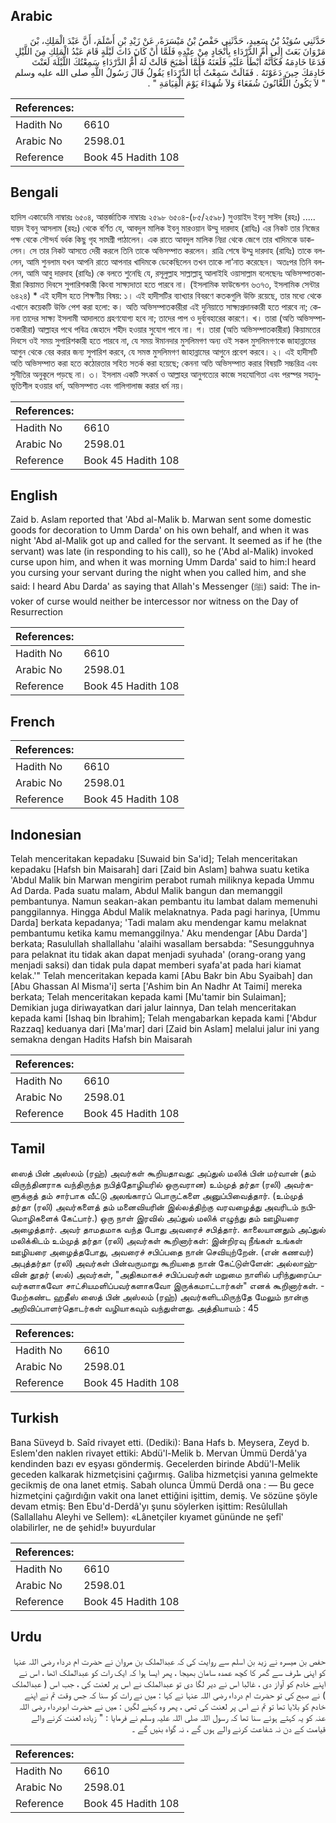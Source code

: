 ## Arabic


<div dir="rtl" lang="ar" style={{fontSize:'larger',backgroundColor:'#f8f9fa',padding:20}}>
حَدَّثَنِي سُوَيْدُ بْنُ سَعِيدٍ، حَدَّثَنِي حَفْصُ بْنُ مَيْسَرَةَ، عَنْ زَيْدِ بْنِ أَسْلَمَ، أَنَّ عَبْدَ الْمَلِكِ، بْنَ مَرْوَانَ بَعَثَ إِلَى أُمِّ الدَّرْدَاءِ بِأَنْجَادٍ مِنْ عِنْدِهِ فَلَمَّا أَنْ كَانَ ذَاتَ لَيْلَةٍ قَامَ عَبْدُ الْمَلِكِ مِنَ اللَّيْلِ فَدَعَا خَادِمَهُ فَكَأَنَّهُ أَبْطَأَ عَلَيْهِ فَلَعَنَهُ فَلَمَّا أَصْبَحَ قَالَتْ لَهُ أُمُّ الدَّرْدَاءِ سَمِعْتُكَ اللَّيْلَةَ لَعَنْتَ خَادِمَكَ حِينَ دَعَوْتَهُ ‏.‏ فَقَالَتْ سَمِعْتُ أَبَا الدَّرْدَاءِ يَقُولُ قَالَ رَسُولُ اللَّهِ صلى الله عليه وسلم ‏ "‏ لاَ يَكُونُ اللَّعَّانُونَ شُفَعَاءَ وَلاَ شُهَدَاءَ يَوْمَ الْقِيَامَةِ ‏"‏ ‏.‏
</div>
<div style={{backgroundColor:'#f8f9fa',padding:20, marginBottom: 10}}><table> <thead> <tr> <th>References:</th> <th></th> </tr> </thead> <tbody><tr><td>Hadith No</td><td>6610</td></tr><tr><td>Arabic No</td><td>2598.01</td></tr><tr><td>Reference</td><td>Book 45 Hadith 108</td></tr></tbody></table></div>

## Bengali


<div dir="ltr" lang="bn" style={{fontSize:'larger',backgroundColor:'#f8f9fa',padding:20}}>
হাদিস একাডেমি নাম্বারঃ ৬৫০৪, আন্তর্জাতিক নাম্বারঃ ২৫৯৮ ৬৫০৪-(৮৫/২৫৯৮) সুওয়াইদ ইবনু সাঈদ (রহঃ) ..... যায়দ ইবনু আসলাম (রহঃ) থেকে বর্ণিত যে, আবদুল মালিক ইবনু মারওয়ান উম্মু দারদাহ (রাযিঃ) এর নিকট তার নিজের পক্ষ থেকে সৌন্দর্য বর্ধক কিছু গৃহ সামগ্ৰী পাঠালেন। এক রাতে আবদুল মালিক নিদ্রা থেকে জেগে তার খাদিমকে ডাকলেন। সে তার নিকট আসতে দেরী করলে তিনি তাকে অভিসম্পাত করলেন। রাত্রি শেষে উম্মু দারদাহ (রাযিঃ) তাকে বললেন, আমি শুনলাম যখন আপনি রাতে আপনার খাদিমকে ডেকেছিলেন তখন তাকে লা’নাত করেছেন। অতঃপর তিনি বললেন, আমি আবু দারদাহ (রাযিঃ) কে বলতে শুনেছি যে, রসূলুল্লাহ সাল্লাল্লাহু আলাইহি ওয়াসাল্লাম বলেছেনঃ অভিসম্পাতকারীরা কিয়ামত দিবসে সুপারিশকারী কিংবা সাক্ষ্যদাতা হতে পারবে না। (ইসলামিক ফাউন্ডেশন ৬৩৭৩, ইসলামিক সেন্টার ৬৪২৪) * এই হাদীস হতে শিক্ষণীয় বিষয়: ১। এই হাদীসটির ব্যাখ্যার বিবরণে কতকগুলি উক্তি রয়েছে, তার মধ্যে থেকে এখানে কয়েকটি উক্তি পেশ করা হলো: ক। অতি অভিসম্পাতকারীরা এই দুনিয়াতে সাক্ষ্যপ্রদানকারী হতে পারবে না; কেননা তাদের সাক্ষ্য ইসলামী আদালতে গ্রহণযোগ্য হবে না; তাদের পাপ ও দুর্ব্যবহারের কারণে। খ। তারা (অতি অভিসম্পাতকারীরা) আল্লাহর পথে পবিত্র জেহাদে শহীদ হওয়ার সুযোগ পাবে না। গ। তারা (অতি অভিসম্পাতকারীরা) কিয়ামতের দিবসে ওই সময় সুপারিশকারী হতে পারবে না, যে সময় ঈমানদার মুসলিমগণ অন্য ওই সকল মুসলিমগণকে জাহান্নামের আগুন থেকে বের করার জন্য সুপারিশ করবে, যে সমস্ত মুসলিমগণ জাহান্নামের আগুনে প্রবেশ করবে। ২। এই হাদীসটি অতি অভিসম্পাত করা হতে কঠোরতার সহিত সতর্ক করা হয়েছে; কেননা অতি অভিসম্পাত করার বিষয়টি সচ্চরিত্র এবং সুনীতির অনুকূলে পড়ছে না। ৩। ইসলাম একটি সৎকর্ম ও আল্লাহর আনুগত্যের কাজে সহযোগিতা এবং পরস্পর সহানুভূতিশীল হওয়ার ধর্ম, অভিসম্পাত এবং গালিগালাজ করার ধর্ম নয়।
</div>
<div style={{backgroundColor:'#f8f9fa',padding:20, marginBottom: 10}}><table> <thead> <tr> <th>References:</th> <th></th> </tr> </thead> <tbody><tr><td>Hadith No</td><td>6610</td></tr><tr><td>Arabic No</td><td>2598.01</td></tr><tr><td>Reference</td><td>Book 45 Hadith 108</td></tr></tbody></table></div>

## English


<div dir="ltr" lang="en" style={{fontSize:'larger',backgroundColor:'#f8f9fa',padding:20}}>
Zaid b. Aslam reported that 'Abd al-Malik b. Marwan sent some domestic goods for decoration to Umm Darda' on his own behalf, and when it was night 'Abd al-Malik got up and called for the servant. It seemed as if he (the servant) was late (in responding to his call), so he ('Abd al-Malik) invoked curse upon him, and when it was morning Umm Darda' said to him:I heard you cursing your servant during the night when you called him, and she said: I heard Abu Darda' as saying that Allah's Messenger (ﷺ) said: The invoker of curse would neither be intercessor nor witness on the Day of Resurrection
</div>
<div style={{backgroundColor:'#f8f9fa',padding:20, marginBottom: 10}}><table> <thead> <tr> <th>References:</th> <th></th> </tr> </thead> <tbody><tr><td>Hadith No</td><td>6610</td></tr><tr><td>Arabic No</td><td>2598.01</td></tr><tr><td>Reference</td><td>Book 45 Hadith 108</td></tr></tbody></table></div>

## French


<div dir="ltr" lang="fr" style={{fontSize:'larger',backgroundColor:'#f8f9fa',padding:20}}>

</div>
<div style={{backgroundColor:'#f8f9fa',padding:20, marginBottom: 10}}><table> <thead> <tr> <th>References:</th> <th></th> </tr> </thead> <tbody><tr><td>Hadith No</td><td>6610</td></tr><tr><td>Arabic No</td><td>2598.01</td></tr><tr><td>Reference</td><td>Book 45 Hadith 108</td></tr></tbody></table></div>

## Indonesian


<div dir="ltr" lang="id" style={{fontSize:'larger',backgroundColor:'#f8f9fa',padding:20}}>
Telah menceritakan kepadaku [Suwaid bin Sa'id]; Telah menceritakan kepadaku [Hafsh bin Maisarah] dari [Zaid bin Aslam] bahwa suatu ketika 'Abdul Malik bin Marwan mengirim perabot rumah miliknya kepada Ummu Ad Darda. Pada suatu malam, Abdul Malik bangun dan memanggil pembantunya. Namun seakan-akan pembantu itu lambat dalam memenuhi panggilannya. Hingga Abdul Malik melaknatnya. Pada pagi harinya, [Ummu Darda] berkata kepadanya; 'Tadi malam aku mendengar kamu melaknat pembantumu ketika kamu memanggilnya.' Aku mendengar [Abu Darda'] berkata; Rasulullah shallallahu 'alaihi wasallam bersabda: "Sesungguhnya para pelaknat itu tidak akan dapat menjadi syuhada' (orang-orang yang menjadi saksi) dan tidak pula dapat memberi syafa'at pada hari kiamat kelak.'" Telah menceritakan kepada kami [Abu Bakr bin Abu Syaibah] dan [Abu Ghassan Al Misma'i] serta ['Ashim bin An Nadhr At Taimi] mereka berkata; Telah menceritakan kepada kami [Mu'tamir bin Sulaiman]; Demikian juga diriwayatkan dari jalur lainnya, Dan telah menceritakan kepada kami [Ishaq bin Ibrahim]; Telah mengabarkan kepada kami ['Abdur Razzaq] keduanya dari [Ma'mar] dari [Zaid bin Aslam] melalui jalur ini yang semakna dengan Hadits Hafsh bin Maisarah
</div>
<div style={{backgroundColor:'#f8f9fa',padding:20, marginBottom: 10}}><table> <thead> <tr> <th>References:</th> <th></th> </tr> </thead> <tbody><tr><td>Hadith No</td><td>6610</td></tr><tr><td>Arabic No</td><td>2598.01</td></tr><tr><td>Reference</td><td>Book 45 Hadith 108</td></tr></tbody></table></div>

## Tamil


<div dir="ltr" lang="ta" style={{fontSize:'larger',backgroundColor:'#f8f9fa',padding:20}}>
ஸைத் பின் அஸ்லம் (ரஹ்) அவர்கள் கூறியதாவது: அப்துல் மலிக் பின் மர்வான் (தம் விருந்தினராக வந்திருந்த நபித்தோழியரில் ஒருவரான) உம்முத் தர்தா (ரலி) அவர்களுக்குத் தம் சார்பாக வீட்டு அலங்காரப் பொருட்களை அனுப்பிவைத்தார். (உம்முத் தர்தா (ரலி) அவர்களைத் தம் மனைவியரின் இல்லத்திற்கு வரவழைத்து அவரிடம் நபிமொழிகளைக் கேட்பார்.) ஒரு நாள் இரவில் அப்துல் மலிக் எழுந்து தம் ஊழியரை அழைத்தார். அவர் தாமதமாக வந்த போது அவரைச் சபித்தார். காலையானதும் அப்துல் மலிக்கிடம் உம்முத் தர்தா (ரலி) அவர்கள் கூறினார்கள்: இன்றிரவு நீங்கள் உங்கள் ஊழியரை அழைத்தபோது, அவரைச் சபிப்பதை நான் செவியுற்றேன். (என் கணவர்) அபுத்தர்தா (ரலி) அவர்கள் பின்வருமாறு கூறியதை நான் கேட்டுள்ளேன்: அல்லாஹ்வின் தூதர் (ஸல்) அவர்கள், "அதிகமாகச் சபிப்பவர்கள் மறுமை நாளில் பரிந்துரைப்பவர்களாகவோ சாட்சியமளிப்பவர்களாகவோ இருக்கமாட்டார்கள்" எனக் கூறினார்கள். - மேற்கண்ட ஹதீஸ் ஸைத் பின் அஸ்லம் (ரஹ்) அவர்களிடமிருந்தே மேலும் நான்கு அறிவிப்பாளர்தொடர்கள் வழியாகவும் வந்துள்ளது. அத்தியாயம் : 45
</div>
<div style={{backgroundColor:'#f8f9fa',padding:20, marginBottom: 10}}><table> <thead> <tr> <th>References:</th> <th></th> </tr> </thead> <tbody><tr><td>Hadith No</td><td>6610</td></tr><tr><td>Arabic No</td><td>2598.01</td></tr><tr><td>Reference</td><td>Book 45 Hadith 108</td></tr></tbody></table></div>

## Turkish


<div dir="ltr" lang="tr" style={{fontSize:'larger',backgroundColor:'#f8f9fa',padding:20}}>
Bana Süveyd b. Saîd rivayet etti. (Dediki): Bana Hafs b. Meysera, Zeyd b. Eslem'den naklen rivayet ettiki: Abdü'l-Melik b. Mervan Ümmü Derdâ'ya kendinden bazı ev eşyası göndermiş. Gecelerden birinde Abdü'l-Melik geceden kalkarak hizmetçisini çağırmış. Galiba hizmetçisi yanına gelmekte gecikmiş de ona lanet etmiş. Sabah olunca Ümmü Derdâ ona : — Bu gece hizmetçini çağırdığın vakit ona lanet ettiğini işittim, demiş. Ve sözüne şöyle devam etmiş: Ben Ebu'd-Derdâ'yı şunu söylerken işittim: Resûlullah (Sallallahu Aleyhi ve Sellem): «Lânetçiler kıyamet gününde ne şefî' olabilirler, ne de şehid!» buyurdular
</div>
<div style={{backgroundColor:'#f8f9fa',padding:20, marginBottom: 10}}><table> <thead> <tr> <th>References:</th> <th></th> </tr> </thead> <tbody><tr><td>Hadith No</td><td>6610</td></tr><tr><td>Arabic No</td><td>2598.01</td></tr><tr><td>Reference</td><td>Book 45 Hadith 108</td></tr></tbody></table></div>

## Urdu


<div dir="rtl" lang="ur" style={{fontSize:'larger',backgroundColor:'#f8f9fa',padding:20}}>
حفص بن میسرہ نے زید بن اسلم سے روایت کی کہ عبدالملک بن مروان نے حضرت ام درداء رضی اللہ عنہا کو اپنی طرف سے گھر کا کچھ عمدہ سامان بھیجا ، پھر ایسا ہوا کہ ایک رات کو عبدالملک اٹھا ، اس نے اپنے خادم کو آواز دی ، غالبا اس نے دیر لگا دی تو عبدالملک نے اس پر لعنت کی ، جب اس ( عبدالملک ) نے صبح کی تو حضرت ام درداء رضی اللہ عنہا نے کہا : میں نے رات کو سنا کہ جس وقت تم نے اپنے خادم کو بلایا تھا تو تم نے اس پر لعنت کی تھی ، پھر وہ کہنے لگیں : میں نے حضرت ابودرداء رضی اللہ عنہ کو یہ کہتے ہوئے سنا تھا کہ رسول اللہ صلی اللہ علیہ وسلم نے فرمایا : " زیادہ لعنت کرنے والے قیامت کے دن نہ شفاعت کرنے والے ہوں گے ، نہ گواہ بنیں گے ۔
</div>
<div style={{backgroundColor:'#f8f9fa',padding:20, marginBottom: 10}}><table> <thead> <tr> <th>References:</th> <th></th> </tr> </thead> <tbody><tr><td>Hadith No</td><td>6610</td></tr><tr><td>Arabic No</td><td>2598.01</td></tr><tr><td>Reference</td><td>Book 45 Hadith 108</td></tr></tbody></table></div>